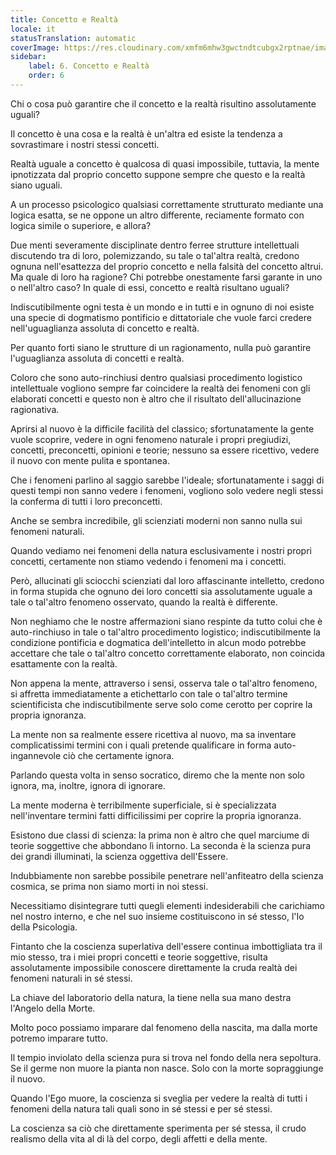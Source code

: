 ```yaml
---
title: Concetto e Realtà
locale: it
statusTranslation: automatic
coverImage: https://res.cloudinary.com/xmfm6mhw3gwctndtcubgx2rptnae/image/upload/v1741354419/small_cover_la_gran_rebelion_28716e29d2.webp
sidebar:
    label: 6. Concetto e Realtà
    order: 6
---
```

Chi o cosa può garantire che il concetto e la realtà risultino assolutamente uguali?

Il concetto è una cosa e la realtà è un'altra ed esiste la tendenza a sovrastimare i nostri stessi concetti.

Realtà uguale a concetto è qualcosa di quasi impossibile, tuttavia, la mente ipnotizzata dal proprio concetto suppone sempre che questo e la realtà siano uguali.

A un processo psicologico qualsiasi correttamente strutturato mediante una logica esatta, se ne oppone un altro differente, reciamente formato con logica simile o superiore, e allora?

Due menti severamente disciplinate dentro ferree strutture intellettuali discutendo tra di loro, polemizzando, su tale o tal'altra realtà, credono ognuna nell'esattezza del proprio concetto e nella falsità del concetto altrui. Ma quale di loro ha ragione? Chi potrebbe onestamente farsi garante in uno o nell'altro caso? In quale di essi, concetto e realtà risultano uguali?

Indiscutibilmente ogni testa è un mondo e in tutti e in ognuno di noi esiste una specie di dogmatismo pontificio e dittatoriale che vuole farci credere nell'uguaglianza assoluta di concetto e realtà.

Per quanto forti siano le strutture di un ragionamento, nulla può garantire l'uguaglianza assoluta di concetti e realtà.

Coloro che sono auto-rinchiusi dentro qualsiasi procedimento logistico intellettuale vogliono sempre far coincidere la realtà dei fenomeni con gli elaborati concetti e questo non è altro che il risultato dell'allucinazione ragionativa.

Aprirsi al nuovo è la difficile facilità del classico; sfortunatamente la gente vuole scoprire, vedere in ogni fenomeno naturale i propri pregiudizi, concetti, preconcetti, opinioni e teorie; nessuno sa essere ricettivo, vedere il nuovo con mente pulita e spontanea.

Che i fenomeni parlino al saggio sarebbe l'ideale; sfortunatamente i saggi di questi tempi non sanno vedere i fenomeni, vogliono solo vedere negli stessi la conferma di tutti i loro preconcetti.

Anche se sembra incredibile, gli scienziati moderni non sanno nulla sui fenomeni naturali.

Quando vediamo nei fenomeni della natura esclusivamente i nostri propri concetti, certamente non stiamo vedendo i fenomeni ma i concetti.

Però, allucinati gli sciocchi scienziati dal loro affascinante intelletto, credono in forma stupida che ognuno dei loro concetti sia assolutamente uguale a tale o tal'altro fenomeno osservato, quando la realtà è differente.

Non neghiamo che le nostre affermazioni siano respinte da tutto colui che è auto-rinchiuso in tale o tal'altro procedimento logistico; indiscutibilmente la condizione pontificia e dogmatica dell'intelletto in alcun modo potrebbe accettare che tale o tal'altro concetto correttamente elaborato, non coincida esattamente con la realtà.

Non appena la mente, attraverso i sensi, osserva tale o tal'altro fenomeno, si affretta immediatamente a etichettarlo con tale o tal'altro termine scientificista che indiscutibilmente serve solo come cerotto per coprire la propria ignoranza.

La mente non sa realmente essere ricettiva al nuovo, ma sa inventare complicatissimi termini con i quali pretende qualificare in forma auto-ingannevole ciò che certamente ignora.

Parlando questa volta in senso socratico, diremo che la mente non solo ignora, ma, inoltre, ignora di ignorare.

La mente moderna è terribilmente superficiale, si è specializzata nell'inventare termini fatti difficilissimi per coprire la propria ignoranza.

Esistono due classi di scienza: la prima non è altro che quel marciume di teorie soggettive che abbondano lì intorno. La seconda è la scienza pura dei grandi illuminati, la scienza oggettiva dell'Essere.

Indubbiamente non sarebbe possibile penetrare nell'anfiteatro della scienza cosmica, se prima non siamo morti in noi stessi.

Necessitiamo disintegrare tutti quegli elementi indesiderabili che carichiamo nel nostro interno, e che nel suo insieme costituiscono in sé stesso, l'Io della Psicologia.

Fintanto che la coscienza superlativa dell'essere continua imbottigliata tra il mio stesso, tra i miei propri concetti e teorie soggettive, risulta assolutamente impossibile conoscere direttamente la cruda realtà dei fenomeni naturali in sé stessi.

La chiave del laboratorio della natura, la tiene nella sua mano destra l'Angelo della Morte.

Molto poco possiamo imparare dal fenomeno della nascita, ma dalla morte potremo imparare tutto.

Il tempio inviolato della scienza pura si trova nel fondo della nera sepoltura. Se il germe non muore la pianta non nasce. Solo con la morte sopraggiunge il nuovo.

Quando l'Ego muore, la coscienza si sveglia per vedere la realtà di tutti i fenomeni della natura tali quali sono in sé stessi e per sé stessi.

La coscienza sa ciò che direttamente sperimenta per sé stessa, il crudo realismo della vita al di là del corpo, degli affetti e della mente.

